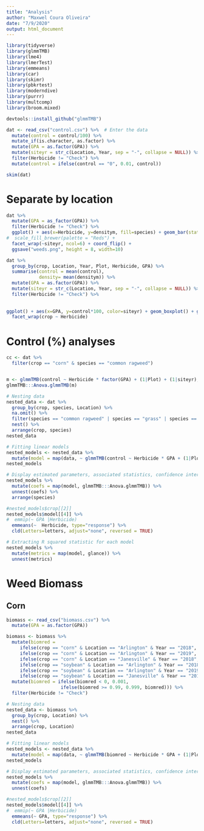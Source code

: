 ```yaml
---
title: "Analysis"
author: "Maxwel Coura Oliveira"
date: "7/9/2020"
output: html_document
---
```


```r
library(tidyverse)
library(glmmTMB)
library(lme4)
library(lmerTest)
library(emmeans)
library(car)
library(skimr)
library(pbkrtest)
library(moderndive)
library(purrr)
library(multcomp)
library(broom.mixed)
```


```r
devtools::install_github("glmmTMB")
```



```r
dat <- read_csv("control.csv") %>%  # Enter the data
  mutate(control = control/100) %>% 
  mutate_if(is.character, as.factor) %>% 
  mutate(GPA = as.factor(GPA)) %>% 
  mutate(siteyr = str_c(Location, Year, sep = "-", collapse = NULL)) %>% 
  filter(Herbicide != "Check") %>% 
  mutate(control = ifelse(control == "0", 0.01, control)) 
```




```r
skim(dat)
```




# Separate by location

```r
dat %>% 
  mutate(GPA = as_factor(GPA)) %>% 
  filter(Herbicide != "Check") %>% 
  ggplot() + aes(x=Herbicide, y=densitym, fill=species) + geom_bar(stat="identity", position = "fill") + #geom_jitter(alpha=0.2) + 
#  scale_fill_brewer(palette = "Reds") +
  facet_wrap(~siteyr, ncol=6) + coord_flip() +
  ggsave("weeds.png", height = 8, width=10)
```


```r
dat %>% 
  group_by(crop, Location, Year, Plot, Herbicide, GPA) %>%
  summarise(control = mean(control),
            density= mean(densitym)) %>%
  mutate(GPA = as.factor(GPA)) %>%
  mutate(siteyr = str_c(Location, Year, sep = "-", collapse = NULL)) %>% 
  filter(Herbicide != "Check") %>% 
  
  
ggplot() + aes(x=GPA, y=control*100, color=siteyr) + geom_boxplot() + geom_jitter(alpha=0.2) + coord_flip() +
  facet_wrap(crop ~ Herbicide)
```


# Control (%) analyses


```r
cc <- dat %>% 
  filter(crop == "corn" & species == "common ragweed") 


m <- glmmTMB(control ~ Herbicide * factor(GPA) + (1|Plot) + (1|siteyr), beta_family(link = "logit"), data=cc)
glmmTMB:::Anova.glmmTMB(m)
```


```r
# Nesting data
nested_data <- dat %>% 
  group_by(crop, species, Location) %>%
  na.omit() %>% 
  filter(species == "common ragweed" | species == "grass" | species == "giant ragweed") %>% 
  nest() %>% 
  arrange(crop, species)
nested_data
```

```r
# Fitting linear models
nested_models <- nested_data %>% 
  mutate(model = map(data, ~ glmmTMB(control ~ Herbicide * GPA + (1|Plot), beta_family(link = "logit"), data=.x))) 
nested_models
```



```r
# Display estimated parameters, associated statistics, confidence intervals
nested_models %>% 
  mutate(coefs = map(model, glmmTMB:::Anova.glmmTMB)) %>% 
  unnest(coefs) %>% 
  arrange(species)
```




```r
#nested_models$crop[[2]]
nested_models$model[[4]] %>% 
#  emmip(~ GPA |Herbicide) 
  emmeans(~  Herbicide, type="response") %>% 
  cld(Letters=letters, adjust="none", reversed = TRUE)
```


```r
# Extracting R squared statistic for each model
nested_models %>% 
  mutate(metrics = map(model, glance)) %>% 
  unnest(metrics) 
```




# Weed Biomass

## Corn

```r
biomass <- read_csv("biomass.csv") %>% 
  mutate(GPA = as.factor(GPA))
```

```r
biomass <- biomass %>% 
  mutate(biomred = 
     ifelse(crop == "corn" & Location == "Arlington" & Year == "2018", (418.8 - Biomass)/418.8, 
     ifelse(crop == "corn" & Location == "Arlington" & Year == "2019", (30.38115	 - Biomass)/30.38115,
     ifelse(crop == "corn" & Location == "Janesville" & Year == "2018", (539.2 - Biomass)/539.2,
     ifelse(crop == "soybean" & Location == "Arlington" & Year == "2018", (108.8 - Biomass)/108.8, 
     ifelse(crop == "soybean" & Location == "Arlington" & Year == "2019", (101.12	 - Biomass)/101.12,
     ifelse(crop == "soybean" & Location == "Janesville" & Year == "2018", (316.8	 - Biomass)/316.8, NA))))))) %>% 
  mutate(biomred = ifelse(biomred < 0, 0.001, 
                    ifelse(biomred >= 0.99, 0.999, biomred))) %>% 
  filter(Herbicide != "Check") 

```

```r
# Nesting data
nested_data <- biomass %>% 
  group_by(crop, Location) %>%
  nest() %>% 
  arrange(crop, Location)
nested_data
```


```r
# Fitting linear models
nested_models <- nested_data %>% 
  mutate(model = map(data, ~ glmmTMB(biomred ~ Herbicide * GPA + (1|Plot), beta_family(link = "logit"), data=.x))) 
nested_models
```


```r
# Display estimated parameters, associated statistics, confidence intervals
nested_models %>% 
  mutate(coefs = map(model, glmmTMB:::Anova.glmmTMB)) %>% 
  unnest(coefs) 
```


```r
#nested_models$crop[[2]]
nested_models$model[[4]] %>% 
#  emmip(~ GPA |Herbicide) 
  emmeans(~ GPA, type="response") %>% 
  cld(Letters=letters, adjust="none", reversed = TRUE)
```